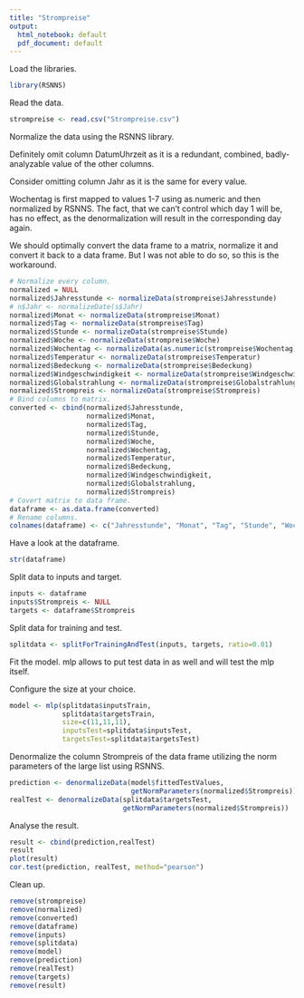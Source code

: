 ```yaml
---
title: "Strompreise"
output:
  html_notebook: default
  pdf_document: default
---
```

Load the libraries.
```r
library(RSNNS)
```

Read the data.
```r
strompreise <- read.csv("Strompreise.csv")
```

Normalize the data using the RSNNS library.

Definitely omit column DatumUhrzeit as it is a redundant, combined, badly-analyzable value of the other columns.

Consider omitting column Jahr as it is the same for every value.

Wochentag is first mapped to values 1-7 using as.numeric and then normalized by RSNNS. The fact, that we can't control which day 1 will be, has no effect, as the denormalization will result in the corresponding day again.

We should optimally convert the data frame to a matrix, normalize it and convert it back to a data frame. But I was not able to do so, so this is the workaround.
```r
# Normalize every column.
normalized = NULL
normalized$Jahresstunde <- normalizeData(strompreise$Jahresstunde)
# n$Jahr <- normalizeDate(s$Jahr)
normalized$Monat <- normalizeData(strompreise$Monat)
normalized$Tag <- normalizeData(strompreise$Tag)
normalized$Stunde <- normalizeData(strompreise$Stunde)
normalized$Woche <- normalizeData(strompreise$Woche)
normalized$Wochentag <- normalizeData(as.numeric(strompreise$Wochentag))
normalized$Temperatur <- normalizeData(strompreise$Temperatur)
normalized$Bedeckung <- normalizeData(strompreise$Bedeckung)
normalized$Windgeschwindigkeit <- normalizeData(strompreise$Windgeschwindigkeit)
normalized$Globalstrahlung <- normalizeData(strompreise$Globalstrahlung)
normalized$Strompreis <- normalizeData(strompreise$Strompreis)
# Bind columns to matrix.
converted <- cbind(normalized$Jahresstunde, 
                   normalized$Monat,
                   normalized$Tag,
                   normalized$Stunde,
                   normalized$Woche,
                   normalized$Wochentag,
                   normalized$Temperatur,
                   normalized$Bedeckung,
                   normalized$Windgeschwindigkeit,
                   normalized$Globalstrahlung,
                   normalized$Strompreis)
# Covert matrix to data frame.
dataframe <- as.data.frame(converted)
# Rename columns.
colnames(dataframe) <- c("Jahresstunde", "Monat", "Tag", "Stunde", "Woche", "Wochentag", "Temperatur", "Bedeckung", "Windgeschwindigkeit", "Globalstrahlung", "Strompreis")
```

Have a look at the dataframe.
```r
str(dataframe)
```

Split data to inputs and target.
```r
inputs <- dataframe
inputs$Strompreis <- NULL
targets <- dataframe$Strompreis
```

Split data for training and test.
```r
splitdata <- splitForTrainingAndTest(inputs, targets, ratio=0.01)
```

Fit the model. mlp allows to put test data in as well and will test the mlp itself. 

Configure the size at your choice.
```r
model <- mlp(splitdata$inputsTrain,
             splitdata$targetsTrain,
             size=c(11,11,11),
             inputsTest=splitdata$inputsTest,
             targetsTest=splitdata$targetsTest)
```

Denormalize the column Strompreis of the data frame utilizing the norm parameters of the large list using RSNNS.
```r
prediction <- denormalizeData(model$fittedTestValues,
                              getNormParameters(normalized$Strompreis))
realTest <- denormalizeData(splitdata$targetsTest,
                            getNormParameters(normalized$Strompreis))
```

Analyse the result.
```r
result <- cbind(prediction,realTest)
result
plot(result)
cor.test(prediction, realTest, method="pearson")
```

Clean up.
```r
remove(strompreise)
remove(normalized)
remove(converted)
remove(dataframe)
remove(inputs)
remove(splitdata)
remove(model)
remove(prediction)
remove(realTest)
remove(targets)
remove(result)
```
